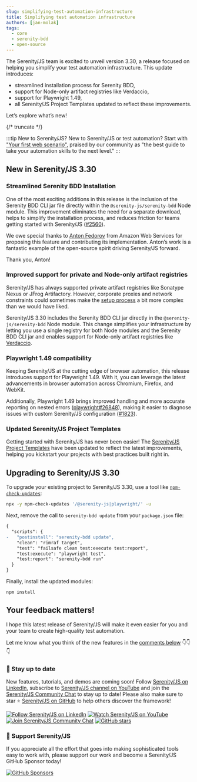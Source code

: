 ```yaml
---
slug: simplifying-test-automation-infrastructure
title: Simplifying test automation infrastructure
authors: [jan-molak]
tags:
  - core
  - serenity-bdd
  - open-source
---
```


The Serenity/JS team is excited to unveil version 3.30, a release focused on helping you simplify your test automation infrastructure.
This update introduces:
- streamlined installation process for Serenity BDD,
- support for Node-only artifact registries like Verdaccio,
- support for Playwright 1.49,
- all Serenity/JS Project Templates updated to reflect these improvements.

Let’s explore what’s new!

{/* truncate */}

:::tip New to Serenity/JS?
New to Serenity/JS or test automation? Start with ["Your first web scenario"](/handbook/web-testing/your-first-web-scenario/),
praised by our community as "the best guide to take your automation skills to the next level."
:::

## New in Serenity/JS 3.30

### Streamlined Serenity BDD Installation

One of the most exciting additions in this release is the inclusion of the Serenity BDD CLI jar file directly within the `@serenity-js/serenity-bdd` Node module.
This improvement eliminates the need for a separate download, helps to simplify the installation process, and reduces friction for teams getting started with Serenity/JS
([#2560](https://github.com/serenity-js/serenity-js/issues/2560)).

We owe special thanks to [Anton Fedorov](https://github.com/fapspirit) from Amazon Web Services for proposing this feature
and contributing its implementation. Anton’s work is a fantastic example of the open-source spirit driving Serenity/JS forward.

Thank you, Anton!

### Improved support for private and Node-only artifact registries

Serenity/JS has always supported private artifact registries like Sonatype Nexus or JFrog Artifactory.
However, corporate proxies and network constraints could sometimes
make the [setup process](/handbook/reporting/serenity-bdd-reporter/#using-a-custom-serenity-bdd-cli) a bit more complex than we would have liked.

Serenity/JS 3.30 includes the Serenity BDD CLI jar directly in the `@serenity-js/serenity-bdd` Node module.
This change simplifies your infrastructure by letting you use a single registry for both Node modules and the Serenity BDD CLI jar
and enables support for Node-only artifact registries like [Verdaccio](https://verdaccio.org/).

### Playwright 1.49 compatibility

Keeping Serenity/JS at the cutting edge of browser automation, this release introduces support for Playwright 1.49.
With it, you can leverage the latest advancements in browser automation across Chromium, Firefox, and WebKit.

Additionally, Playwright 1.49 brings improved handling and more accurate reporting on nested errors ([playwright#26848](https://github.com/microsoft/playwright/issues/26848)),
making it easier to diagnose issues with custom Serenity/JS configuration ([#1823](https://github.com/serenity-js/serenity-js/issues/1823)).

### Updated Serenity/JS Project Templates

Getting started with Serenity/JS has never been easier! The [Serenity/JS Project Templates](/handbook/getting-started/project-templates/) have been updated
to reflect the latest improvements, helping you kickstart your projects with best practices built right in.

## Upgrading to Serenity/JS 3.30

To upgrade your existing project to Serenity/JS 3.30, use a tool like [`npm-check-updates`](https://www.npmjs.com/package/npm-check-updates):

```sh
npx -y npm-check-updates '/@serenity-js|playwright/' -u
```

Next, remove the call to `serenity-bdd update` from your `package.json` file:

```diff
{
  "scripts": {
-   "postinstall": "serenity-bdd update",
    "clean": "rimraf target",
    "test": "failsafe clean test:execute test:report",
    "test:execute": "playwright test",
    "test:report": "serenity-bdd run"
  }
}
```

Finally, install the updated modules:

```npm2yarn
npm install
```

## Your feedback matters!

I hope this latest release of Serenity/JS will make it even easier for you and your team to create high-quality test automation.

Let me know what you think of the new features in the [comments below](/blog/better-api-documentation/#giscus-comments) 👇👇👇

### 📣 Stay up to date

New features, tutorials, and demos are coming soon!
Follow [Serenity/JS on LinkedIn](https://www.linkedin.com/company/serenity-js),
subscribe to [Serenity/JS channel on YouTube](https://www.youtube.com/@serenity-js) and join the [Serenity/JS Community Chat](https://matrix.to/#/#serenity-js:gitter.im) to stay up to date!
Please also make sure to star ⭐️ [Serenity/JS on GitHub](https://github.com/serenity-js/serenity-js) to help others discover the framework!

[![Follow Serenity/JS on LinkedIn](https://img.shields.io/badge/Follow-Serenity%2FJS%20-0077B5?logo=linkedin)](https://www.linkedin.com/company/serenity-js)
[![Watch Serenity/JS on YouTube](https://img.shields.io/badge/Watch-@serenity--js-E62117?logo=youtube)](https://www.youtube.com/@serenity-js)
[![Join Serenity/JS Community Chat](https://img.shields.io/badge/Chat-Serenity%2FJS%20Community-FBD30B?logo=matrix)](https://matrix.to/#/#serenity-js:gitter.im)
[![GitHub stars](https://img.shields.io/github/stars/serenity-js/serenity-js?label=Serenity%2FJS&logo=github&style=badge)](https://github.com/serenity-js/serenity-js)

### 💛 Support Serenity/JS

If you appreciate all the effort that goes into making sophisticated tools easy to work with, please support our work and become a Serenity/JS GitHub Sponsor today!

[![GitHub Sponsors](https://img.shields.io/badge/Support%20@serenity%2FJS-703EC8?style=for-the-badge&logo=github&logoColor=white)](https://github.com/sponsors/serenity-js)
